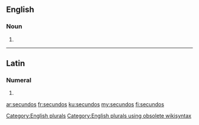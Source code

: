 ==English==

===Noun===
{{head|en}}

# {{plural of|secundo}}

[[Category:English plurals]][[Category:English plurals using obsolete wikisyntax]]

----

==Latin==

===Numeral===
{{la-num-form|secundōs}}

# {{inflection of|secundus||acc|m|p|lang=la}}

[[ar:secundos]]
[[fr:secundos]]
[[ku:secundos]]
[[my:secundos]]
[[fi:secundos]]